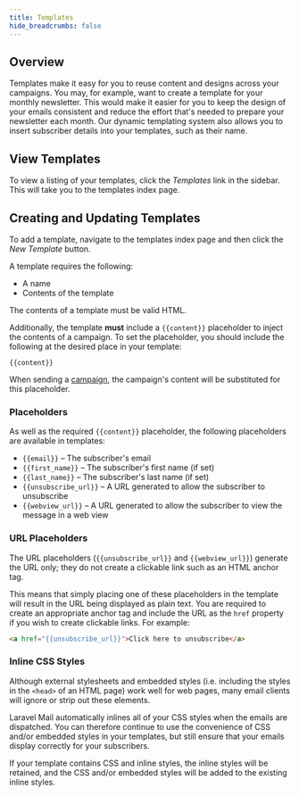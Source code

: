 ```yaml
---
title: Templates
hide_breadcrumbs: false
---
```


## Overview

Templates make it easy for you to reuse content and designs across your campaigns. You may, for example, want to create a template for your monthly newsletter. This would make it easier for you to keep the design of your emails consistent and reduce the effort that's needed to prepare your newsletter each month. Our dynamic templating system also allows you to insert subscriber details into your templates, such as their name.

## View Templates

To view a listing of your templates, click the _Templates_ link in the sidebar. This will take you to the templates index page.

## Creating and Updating Templates

To add a template, navigate to the templates index page and then click the _New Template_ button.

A template requires the following:

- A name
- Contents of the template

The contents of a template must be valid HTML.

Additionally, the template **must** include a `{{content}}` placeholder to inject the contents of a campaign. To set the placeholder, you should include the following at the desired place in your template:

```
{{content}}
```

When sending a [campaign](/docs/v2/features/campaigns), the campaign's content will be substituted for this placeholder.

### Placeholders

As well as the required `{{content}}` placeholder, the following placeholders are available in templates:

- `{{email}}` – The subscriber's email
- `{{first_name}}` – The subscriber's first name (if set)
- `{{last_name}}` – The subscriber's last name (if set)
- `{{unsubscribe_url}}` – A URL generated to allow the subscriber to unsubscribe
- `{{webview_url}}` – A URL generated to allow the subscriber to view the message in a web view

### URL Placeholders

The URL placeholders (`{{unsubscribe_url}}` and `{{webview_url}}`) generate the URL only; they do not create a clickable link such as an HTML anchor tag.

This means that simply placing one of these placeholders in the template will result in the URL being displayed as plain text. You are required to create an appropriate anchor tag and include the URL as the `href` property if you wish to create clickable links. For example:

```html
<a href="{{unsubscribe_url}}">Click here to unsubscribe</a>
```

### Inline CSS Styles

Although external stylesheets and embedded styles (i.e. including the styles in the `<head>` of an HTML page) work well for web pages, many email clients will ignore or strip out these elements.

Laravel Mail automatically inlines all of your CSS styles when the emails are dispatched. You can therefore continue to use the convenience of CSS and/or embedded styles in your templates, but still ensure that your emails display correctly for your subscribers.

If your template contains CSS and inline styles, the inline styles will be retained, and the CSS and/or embedded styles will be added to the existing inline styles.